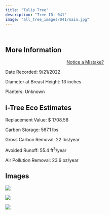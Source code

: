 ```yaml
---
title: "Tulip Tree"
description: "Tree ID: 041"
image: "all_tree_images/041/main.jpg"
---
```


<br>

## **More Information**
::: column-margin
<center><a class="button" href="https://forms.gle/W6f5nwYxrM33hF4f7">Notice a Mistake?</a></center>
:::


Date Recorded:  9/21/2022

Diameter at Breast Height:  13  inches

Planters:  Unknown

## **i-Tree Eco Estimates**


 Replacement Value: $ 1708.58

 Carbon Storage:  567.1  lbs

 Gross Carbon Removal:  22  lbs/year

 Avoided Runoff:  55.4  ft<sup>3</sup>/year

 Air Pollution Removal:  23.6  oz/year

## **Images**


 ![](all_tree_images/041/IMG_6452.jpg)

 ![](all_tree_images/041/IMG_6453.jpg)

 ![](all_tree_images/041/main.jpg)
